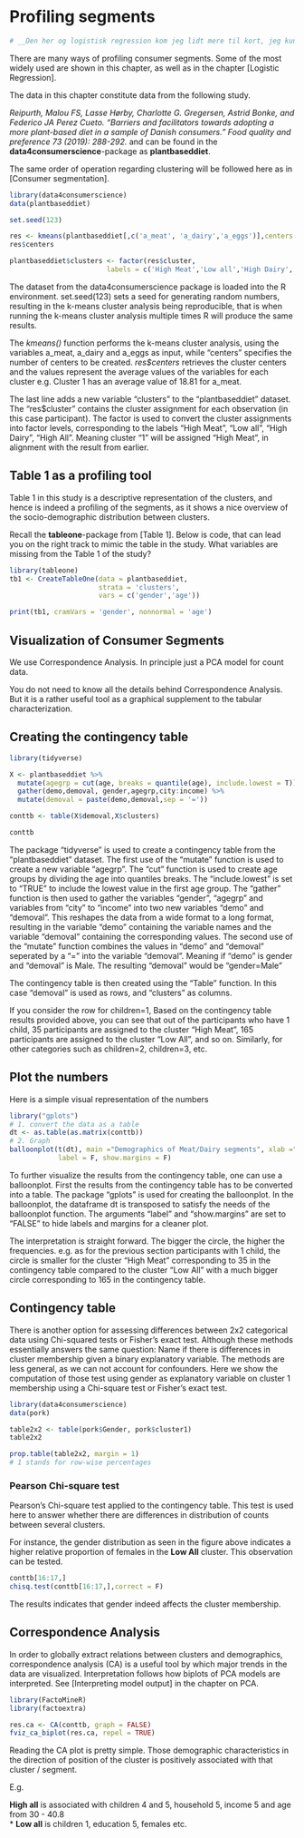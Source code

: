 # Profiling segments

```r
# __Den her og logistisk regression kom jeg lidt mere til kort, jeg kunne ikke lige helt knække koden til hvordan det bedst bliver struktureret. Så det der er herinde nu, er kopieret + rettet lidt til og flyttet rundt, men er reelt det som står i de to .rmd-filer som hedder noget med Profiling_Segments og Logistic_regression, som blev brugt i kurset sidste år. Koden virker, men rækkefølgen og den røde tråd er der hvor det halter.__
```

There are many ways of profiling consumer segments. Some of the most widely used are shown in this chapter, as well as in the chapter [Logistic Regression].

The data in this chapter constitute data from the following study. 

*Reipurth, Malou FS, Lasse Hørby, Charlotte G. Gregersen, Astrid Bonke, and Federico JA Perez Cueto. "Barriers and facilitators towards adopting a more plant-based diet in a sample of Danish consumers." Food quality and preference 73 (2019): 288-292.* and can be found in the **data4consumerscience**-package as **plantbaseddiet**.

The same order of operation regarding clustering will be followed here as in [Consumer segmentation].

```r
library(data4consumerscience)
data(plantbaseddiet)

set.seed(123)

res <- kmeans(plantbaseddiet[,c('a_meat', 'a_dairy','a_eggs')],centers =  4)
res$centers

plantbaseddiet$clusters <- factor(res$cluster,
                        labels = c('High Meat','Low all','High Dairy','High All'))
```

The dataset from the data4consumerscience package is loaded into the R environment. set.seed(123) sets a seed for generating random numbers, resulting in the k-means cluster analysis being reproducible, that is when running the k-means cluster analysis multiple times R will produce the same results.

The *kmeans()* function performs the k-means cluster analysis, using the variables a_meat, a_dairy and a_eggs as input, while "centers" specifies the number of centers to be created. _res$centers_ retrieves the cluster centers and the values represent the average values of the variables for each cluster e.g. Cluster 1 has an average value of 18.81 for a_meat.

The last line adds a new variable "clusters" to the "plantbaseddiet" dataset. The "res$cluster" contains the cluster assignment for each observation (in this case participant). The factor is used to convert the cluster assignments into factor levels, corresponding to the labels "High Meat", "Low all", "High Dairy", "High All". Meaning cluster "1" will be assigned "High Meat", in alignment with the result from earlier. 

## Table 1 as a profiling tool

Table 1 in this study is a descriptive representation of the clusters, and hence is indeed a profiling of the segments, as it shows a nice overview of the socio-demographic distribution between clusters.

Recall the **tableone**-package from [Table 1]. Below is code, that can lead you on the right track to mimic the table in the study. What variables are missing from the Table 1 of the study?

```r
library(tableone)
tb1 <- CreateTableOne(data = plantbaseddiet,
                      strata = 'clusters', 
                      vars = c('gender','age'))

print(tb1, cramVars = 'gender', nonnormal = 'age')
```

## Visualization of Consumer Segments

We use Correspondence Analysis. In principle just a PCA model for count data. 

You do not need to know all the details behind Correspondence Analysis. But it is a rather useful tool as a graphical supplement to the tabular characterization.   

## Creating the contingency table

```r
library(tidyverse)

X <- plantbaseddiet %>% 
  mutate(agegrp = cut(age, breaks = quantile(age), include.lowest = T)) %>%
  gather(demo,demoval, gender,agegrp,city:income) %>%
  mutate(demoval = paste(demo,demoval,sep = '='))

conttb <- table(X$demoval,X$clusters)

conttb
```

The package "tidyverse" is used to create a contingency table from the "plantbaseddiet" dataset. The first use of the "mutate" function is used to create a new variable "agegrp". The "cut" function is used to create age groups by dividing the age into quantiles breaks. The "include.lowest" is set to "TRUE" to include the lowest value in the first age group. 
The "gather" function is then used to gather the variables "gender", "agegrp" and variables from "city" to "income" into two new variables "demo" and "demoval". This reshapes the data from a wide format to a long format, resulting in the variable "demo" containing the variable names and the variable "demoval" containing the corresponding values. 
The second use of the "mutate" function combines the values in "demo" and "demoval" seperated by a "=" into the variable "demoval". Meaning if "demo" is gender and "demoval" is Male. The resulting "demoval" would be "gender=Male"

The contingency table is then created using the "Table" function. In this case "demoval" is used as rows, and "clusters" as columns. 

If you consider the row for children=1, Based on the contingency table results provided above, you can see that out of the participants who have 1 child, 35 participants are assigned to the cluster "High Meat", 165 participants are assigned to the cluster "Low All", and so on. Similarly, for other categories such as children=2, children=3, etc.

## Plot the numbers

Here is a simple visual representation of the numbers 

```r
library("gplots")
# 1. convert the data as a table
dt <- as.table(as.matrix(conttb))
# 2. Graph
balloonplot(t(dt), main ="Demographics of Meat/Dairy segments", xlab ="", ylab="",
            label = F, show.margins = F)
```

To further visualize the results from the contingency table, one can use a balloonplot. First the results from the contingency table has to be converted into a table. The package "gplots" is used for creating the balloonplot. In the balloonplot, the dataframe dt is transposed to satisfy the needs of the balloonplot function. The arguments "label" and "show.margins" are set to "FALSE" to hide labels and margins for a cleaner plot. 

The interpretation is straight forward. The bigger the circle, the higher the frequencies. e.g. as for the previous section participants with 1 child, the circle is smaller for the cluster "High Meat" corresponding to 35 in the contingency table compared to the cluster "Low All" with a much bigger circle corresponding to 165 in the contingency table. 

## Contingency table

There is another option for assessing differences between 2x2 categorical data using Chi-squared tests or Fisher's exact test. Although these methods essentially answers the same question: Name if there is differences in cluster membership given a binary explanatory variable. The methods are less general, as we can not account for confounders. Here we show the computation of those test using gender as explanatory variable on cluster 1 membership using a Chi-square test or Fisher's exact test.

```r
library(data4consumerscience)
data(pork)

table2x2 <- table(pork$Gender, pork$cluster1)
table2x2

prop.table(table2x2, margin = 1)  
# 1 stands for row-wise percentages
```

### Pearson Chi-square test

Pearson's Chi-square test applied to the contingency table. 
This test is used here to answer whether there are differences in distribution of counts between several clusters. 

For instance, the gender distribution as seen in the figure above indicates a higher relative proportion of females in the **Low All** cluster. This observation can be tested. 


```r
conttb[16:17,]
chisq.test(conttb[16:17,],correct = F)
```

The results indicates that gender indeed affects the cluster membership. 

## Correspondence Analysis 

In order to globally extract relations between clusters and demographics, correspondence analysis (CA) is a useful tool by which major trends in the data are visualized. Interpretation follows how biplots of PCA models are interpreted. See [Interpreting model output] in the chapter on PCA. 


```r
library(FactoMineR)
library(factoextra)

res.ca <- CA(conttb, graph = FALSE)
fviz_ca_biplot(res.ca, repel = TRUE)
```

Reading the CA plot is pretty simple. Those demographic characteristics in the direction of  position of the cluster is positively associated with that cluster / segment. 

E.g. 

**High all** is associated with children 4 and 5, household 5, income 5 and age from $30$ - $40.8$  
* **Low all** is children 1, education 5, females etc. 
